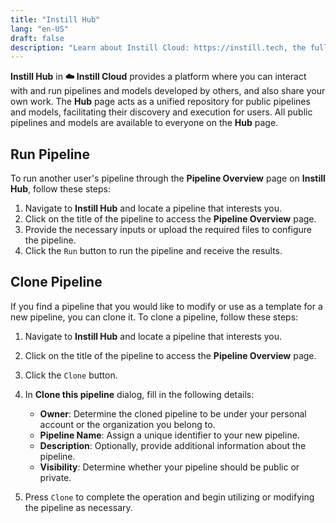 ```yaml
---
title: "Instill Hub"
lang: "en-US"
draft: false
description: "Learn about Instill Cloud: https://instill.tech, the fully managed Instill Core: https://github.com/instill-ai/instill-core"
---
```


**Instill Hub** in **☁️ Instill Cloud** provides a platform where you can
interact with and run pipelines and models developed by others, and also share
your own work. The **Hub** page acts as a unified repository for public
pipelines and models, facilitating their discovery and execution for users. All
public pipelines and models are available to everyone on the **Hub** page.

## Run Pipeline

To run another user's pipeline through the **Pipeline Overview** page on
**Instill Hub**, follow these steps:

1. Navigate to **Instill Hub** and locate a pipeline that interests you.
2. Click on the title of the pipeline to access the **Pipeline Overview** page.
3. Provide the necessary inputs or upload the required files to configure the
   pipeline.
4. Click the `Run` button to run the pipeline and receive the results.

## Clone Pipeline

If you find a pipeline that you would like to modify or use as a template for a
new pipeline, you can clone it. To clone a pipeline, follow these steps:

1. Navigate to **Instill Hub** and locate a pipeline that interests you.
2. Click on the title of the pipeline to access the **Pipeline Overview** page.
3. Click the `Clone` button.
4. In **Clone this pipeline** dialog, fill in the following details:

   - **Owner**: Determine the cloned pipeline to be under your personal account
     or the organization you belong to.
   - **Pipeline Name**: Assign a unique identifier to your new pipeline.
   - **Description**: Optionally, provide additional information about the
     pipeline.
   - **Visibility**: Determine whether your pipeline should be public or
     private.

5. Press `Clone` to complete the operation and begin utilizing or modifying the
   pipeline as necessary.

